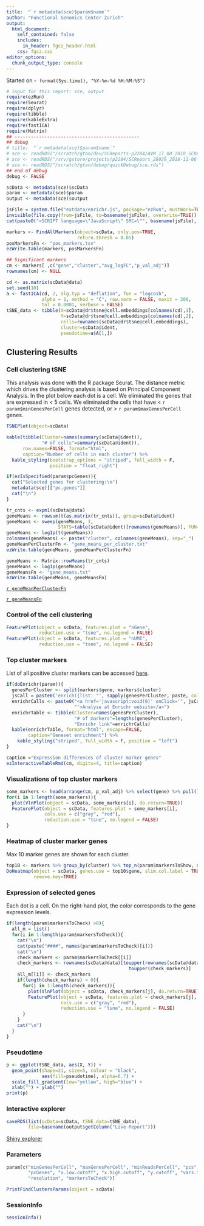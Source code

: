 ```yaml
---
title:  "`r metadata(sce)$param$name`"
author: "Functional Genomics Center Zurich"
output: 
  html_document:
    self_contained: false
    includes:
      in_header: fgcz_header.html
    css: fgcz.css
editor_options: 
  chunk_output_type: console
---
```


Started on `r format(Sys.time(), "%Y-%m-%d %H:%M:%S")`

```r
# input for this report: sce, output
require(ezRun)
require(Seurat)
require(dplyr)
require(tibble)
require(kableExtra)
require(fastICA)
require(Matrix)
## ----------------------------------------------
## debug
# title:  "`r metadata(sce)$param$name`"
# sce <- readRDS("/scratch/gtan/dev/SCReports-p2284/AVM_17_08_2018_SCReport/sce.rds")
# sce <- readRDS("/srv/gstore/projects/p2284/SCReport_28929_2018-11-06--12-08-51/AVM_17_08_2018_SCReport/sce.rds")
# sce <- readRDS("/scratch/gtan/debug/quickDebug/sce.rds")
## end of debug
debug <- FALSE

scData <- metadata(sce)$scData
param <- metadata(sce)$param
output <- metadata(sce)$output
```

```r
jsFile = system.file("extdata/enrichr.js", package="ezRun", mustWork=TRUE)
invisible(file.copy(from=jsFile, to=basename(jsFile), overwrite=TRUE))
cat(paste0("<SCRIPT language=\"JavaScript\" SRC=\"", basename(jsFile), "\"></SCRIPT>"))
```

```r
markers <- FindAllMarkers(object=scData, only.pos=TRUE,
                          return.thresh = 0.05)
posMarkersFn <- "pos_markers.tsv"
ezWrite.table(markers, posMarkersFn)

## Significant markers
cm <- markers[ ,c("gene","cluster","avg_logFC","p_val_adj")]
rownames(cm) <- NULL
```

```r
cd <- as.matrix(scData@data)
set.seed(10)
a <- fastICA(cd, 2, alg.typ = "deflation", fun = "logcosh", 
             alpha = 1, method = "C", row.norm = FALSE, maxit = 200, 
             tol = 0.0001, verbose = FALSE)
tSNE_data <- tibble(X=scData@dr$tsne@cell.embeddings[colnames(cd),1],
                    Y=scData@dr$tsne@cell.embeddings[colnames(cd),2],
                    cells=rownames(scData@dr$tsne@cell.embeddings),
                    cluster=scData@ident,
                    pseudotime=a$A[1,])
```

## Clustering Results {.tabset}

### Cell clustering tSNE

This analysis was done with the R package Seurat. The distance metric which drives the clustering analysis is based on Principal Component Analysis.  In the plot below each dot is a cell.
We eliminated the genes that are expressed in < 5 cells. We eliminated the cells that have < `r param$minGenesPerCell` genes detected, or > `r param$maxGenesPerCell` genes.

```r
TSNEPlot(object=scData)

kable(tibble(Cluster=names(summary(scData@ident)),
             "# of cells"=summary(scData@ident)),
      row.names=FALSE, format="html",
      caption="Number of cells in each cluster") %>%
  kable_styling(bootstrap_options = "striped", full_width = F,
                position = "float_right")
```

```r
if(ezIsSpecified(param$pcGenes)){
  cat("Selected genes for clustering:\n")
  metadata(sce)[["pc.genes"]]
  cat("\n")
}
```

```r
tr_cnts <- expm1(scData@data)
geneMeans <- rowsum(t(as.matrix(tr_cnts)), group=scData@ident)
geneMeans <- sweep(geneMeans, 1,
                   STATS=table(scData@ident)[rownames(geneMeans)], FUN="/")
geneMeans <- log1p(t(geneMeans))
colnames(geneMeans) <- paste("cluster", colnames(geneMeans), sep="_")
geneMeanPerClusterFn <- "gene_means_per_cluster.txt"
ezWrite.table(geneMeans, geneMeanPerClusterFn)

geneMeans <- Matrix::rowMeans(tr_cnts)
geneMeans <- log1p(geneMeans)
geneMeansFn <- "gene_means.txt"
ezWrite.table(geneMeans, geneMeansFn)
```

[`r geneMeanPerClusterFn`](`r geneMeanPerClusterFn`)

[`r geneMeansFn`](`r geneMeansFn`)

### Control of the cell clustering

```r
FeaturePlot(object = scData, features.plot = "nGene", 
            reduction.use = "tsne", no.legend = FALSE)
FeaturePlot(object = scData, features.plot = "nUMI", 
            reduction.use = "tsne", no.legend = FALSE)
```

### Top cluster markers
List of all positive cluster markers can be accessed [here](`r posMarkersFn`).

```r
if(doEnrichr(param)){
  genesPerCluster <- split(markers$gene, markers$cluster)
  jsCall = paste0('enrich({list: "', sapply(genesPerCluster, paste, collapse="\\n"), '", popup: true});')
  enrichrCalls <- paste0("<a href='javascript:void(0)' onClick='", jsCall, 
                         "'>Analyse at Enrichr website</a>")
  enrichrTable <- tibble(Cluster=names(genesPerCluster),
                         "# of markers"=lengths(genesPerCluster),
                         "Enrichr link"=enrichrCalls)
  kable(enrichrTable, format="html", escape=FALSE,
        caption="Geneset enrichment") %>%
    kable_styling("striped", full_width = F, position = "left")
}
```

```r
caption ="Expression differences of cluster marker genes"
ezInteractiveTableRmd(cm, digits=4, title=caption)
```

### Visualizations of top cluster markers

```r
some_markers <- head(arrange(cm, p_val_adj) %>% select(gene) %>% pull(), 100)
for(i in 1:length(some_markers)){
  plot(VlnPlot(object = scData, some_markers[i], do.return=TRUE))
  FeaturePlot(object = scData, features.plot = some_markers[i],
              cols.use = c("gray", "red"),
              reduction.use = "tsne", no.legend = FALSE)
}
```

### Heatmap of cluster marker genes
Max 10 marker genes are shown for each cluster. 

```r
top10 <- markers %>% group_by(cluster) %>% top_n(param$markersToShow, avg_logFC)
DoHeatmap(object = scData, genes.use = top10$gene, slim.col.label = TRUE,
          remove.key=TRUE)
```

### Expression of selected genes

Each dot is a cell. On the right-hand plot, the color corresponds to the gene expression levels. 

```r
if(length(param$markersToCheck) >0){
  all_m = list()
  for(i in 1:length(param$markersToCheck)){
    cat("\n")
    cat(paste("####", names(param$markersToCheck)[i]))
    cat("\n")
    check_markers <- param$markersToCheck[[i]]
    check_markers <- rownames(scData@data)[toupper(rownames(scData@data)) %in%
                                             toupper(check_markers)]
    all_m[[i]] <- check_markers
    if(length(check_markers) > 0){
      for(j in 1:length(check_markers)){
        plot(VlnPlot(object = scData, check_markers[j], do.return=TRUE))
        FeaturePlot(object = scData, features.plot = check_markers[j],
                    cols.use = c("gray", "red"),
                    reduction.use = "tsne", no.legend = FALSE)
      }
    }
    cat("\n")
  }
}

```

### Pseudotime
```r
p <- ggplot(tSNE_data, aes(X, Y)) + 
  geom_point(shape=21, size=5, colour = "black",
             aes(fill=pseudotime), alpha=0.7) +
  scale_fill_gradient(low="yellow", high="blue") +
  xlab("") + ylab("")
print(p)
```

### Interactive explorer
```r
saveRDS(list(scData=scData, tSNE_data=tSNE_data),
        file=basename(output$getColumn("Live Report")))
```
[Shiny explorer](`r output$getColumn("Live Report")`)

### Parameters
```r
param[c("minGenesPerCell", "maxGenesPerCell", "minReadsPerCell", "pcs",
        "pcGenes", "x.low.cutoff", "x.high.cutoff", "y.cutoff", "vars.to.regress",
        "resolution", "markersToCheck")]
```

```r
PrintFindClustersParams(object = scData)
```

### SessionInfo
```r
sessionInfo()
```
